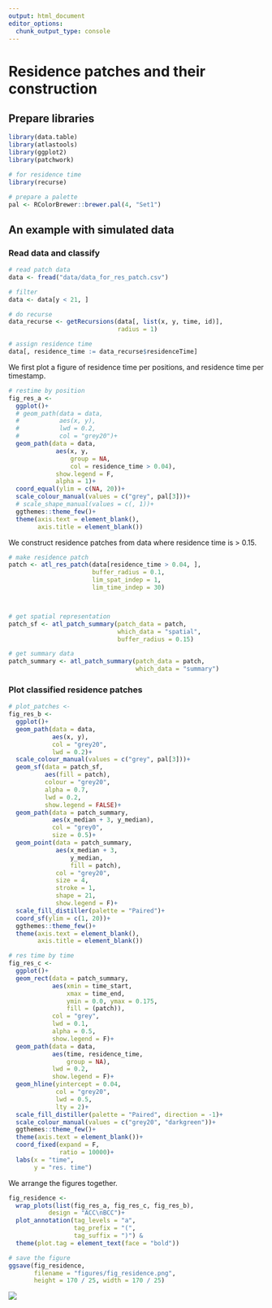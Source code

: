 ```yaml
---
output: html_document
editor_options: 
  chunk_output_type: console
---
```


# Residence patches and their construction

## Prepare libraries {-}

```r
library(data.table)
library(atlastools)
library(ggplot2)
library(patchwork)

# for residence time
library(recurse)

# prepare a palette
pal <- RColorBrewer::brewer.pal(4, "Set1")
```

## An example with simulated data

### Read data and classify

```r
# read patch data
data <- fread("data/data_for_res_patch.csv")

# filter
data <- data[y < 21, ]

# do recurse
data_recurse <- getRecursions(data[, list(x, y, time, id)],
                              radius = 1)

# assign residence time
data[, residence_time := data_recurse$residenceTime]
```

We first plot a figure of residence time per positions, and residence time per timestamp.

```r
# restime by position
fig_res_a <-
  ggplot()+
  # geom_path(data = data,
  #           aes(x, y),
  #           lwd = 0.2,
  #           col = "grey20")+
  geom_path(data = data,
             aes(x, y, 
                 group = NA,
                 col = residence_time > 0.04),
             show.legend = F,
             alpha = 1)+
  coord_equal(ylim = c(NA, 20))+
  scale_colour_manual(values = c("grey", pal[3]))+
  # scale_shape_manual(values = c(, 1))+
  ggthemes::theme_few()+
  theme(axis.text = element_blank(),
        axis.title = element_blank())
```

We construct residence patches from data where residence time is > 0.15.

```r
# make residence patch
patch <- atl_res_patch(data[residence_time > 0.04, ], 
                       buffer_radius = 0.1, 
                       lim_spat_indep = 1, 
                       lim_time_indep = 30)



# get spatial representation
patch_sf <- atl_patch_summary(patch_data = patch,
                              which_data = "spatial", 
                              buffer_radius = 0.15)

# get summary data
patch_summary <- atl_patch_summary(patch_data = patch,
                                   which_data = "summary")
```

### Plot classified residence patches

```r
# plot_patches <-
fig_res_b <-
  ggplot()+
  geom_path(data = data,
            aes(x, y),
            col = "grey20",
            lwd = 0.2)+
  scale_colour_manual(values = c("grey", pal[3]))+
  geom_sf(data = patch_sf,
          aes(fill = patch),
          colour = "grey20",
          alpha = 0.7,
          lwd = 0.2,
          show.legend = FALSE)+
  geom_path(data = patch_summary,
            aes(x_median + 3, y_median),
            col = "grey0",
            size = 0.5)+
  geom_point(data = patch_summary,
             aes(x_median + 3,
                 y_median,
                 fill = patch),
             col = "grey20",
             size = 4,
             stroke = 1,
             shape = 21,
             show.legend = F)+
  scale_fill_distiller(palette = "Paired")+
  coord_sf(ylim = c(1, 20))+
  ggthemes::theme_few()+
  theme(axis.text = element_blank(),
        axis.title = element_blank())

# res time by time
fig_res_c <-
  ggplot()+
  geom_rect(data = patch_summary,
            aes(xmin = time_start,
                xmax = time_end,
                ymin = 0.0, ymax = 0.175,
                fill = (patch)),
            col = "grey",
            lwd = 0.1,
            alpha = 0.5,
            show.legend = F)+
  geom_path(data = data,
            aes(time, residence_time,
                group = NA),
            lwd = 0.2,
            show.legend = F)+
  geom_hline(yintercept = 0.04,
             col = "grey20",
             lwd = 0.5,
             lty = 2)+
  scale_fill_distiller(palette = "Paired", direction = -1)+
  scale_colour_manual(values = c("grey20", "darkgreen"))+
  ggthemes::theme_few()+
  theme(axis.text = element_blank())+
  coord_fixed(expand = F,
              ratio = 10000)+
  labs(x = "time",
       y = "res. time")
```

We arrange the figures together.

```r
fig_residence <-
  wrap_plots(list(fig_res_a, fig_res_c, fig_res_b),
           design = "ACC\nBCC")+
  plot_annotation(tag_levels = "a",
                  tag_prefix = "(",
                  tag_suffix = ")") &
  theme(plot.tag = element_text(face = "bold"))

# save the figure
ggsave(fig_residence,
       filename = "figures/fig_residence.png",
       height = 170 / 25, width = 170 / 25)
```

![](figures/fig_residence.png)